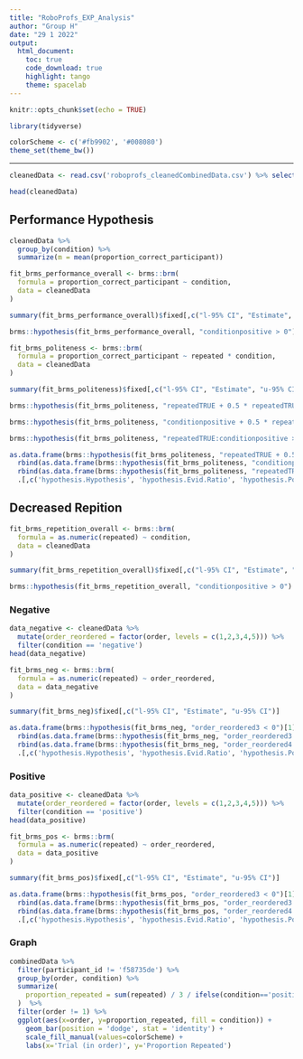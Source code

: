 ```yaml
---
title: "RoboProfs_EXP_Analysis"
author: "Group H"
date: "29 1 2022"
output: 
  html_document:
    toc: true
    code_download: true
    highlight: tango
    theme: spacelab
---
```


```r
knitr::opts_chunk$set(echo = TRUE)
```

```r
library(tidyverse)

colorScheme <- c('#fb9902', '#008080')
theme_set(theme_bw())
```

---

```r
cleanedData <- read.csv('roboprofs_cleanedCombinedData.csv') %>% select(-1)
```

```r
head(cleanedData)
```



## Performance Hypothesis

```r
cleanedData %>% 
  group_by(condition) %>% 
  summarize(m = mean(proportion_correct_participant))
```

```r
fit_brms_performance_overall <- brms::brm(
  formula = proportion_correct_participant ~ condition,
  data = cleanedData
)
```

```r
summary(fit_brms_performance_overall)$fixed[,c("l-95% CI", "Estimate", "u-95% CI")]
```


```r
brms::hypothesis(fit_brms_performance_overall, "conditionpositive > 0")
```


```r
fit_brms_politeness <- brms::brm(
  formula = proportion_correct_participant ~ repeated * condition,
  data = cleanedData
)
```

```r
summary(fit_brms_politeness)$fixed[,c("l-95% CI", "Estimate", "u-95% CI")]
```


```r
brms::hypothesis(fit_brms_politeness, "repeatedTRUE + 0.5 * repeatedTRUE:conditionpositive < 0")
```

```r
brms::hypothesis(fit_brms_politeness, "conditionpositive + 0.5 * repeatedTRUE:conditionpositive < 0")
```

```r
brms::hypothesis(fit_brms_politeness, "repeatedTRUE:conditionpositive > 0")
```

```r
as.data.frame(brms::hypothesis(fit_brms_politeness, "repeatedTRUE + 0.5 * repeatedTRUE:conditionpositive < 0")[1]) %>% 
  rbind(as.data.frame(brms::hypothesis(fit_brms_politeness, "conditionpositive + 0.5 * repeatedTRUE:conditionpositive < 0")[1])) %>% 
  rbind(as.data.frame(brms::hypothesis(fit_brms_politeness, "repeatedTRUE:conditionpositive > 0")[1])) %>% 
  .[,c('hypothesis.Hypothesis', 'hypothesis.Evid.Ratio', 'hypothesis.Post.Prob', 'hypothesis.Star')]
```

## Decreased Repition

```r
fit_brms_repetition_overall <- brms::brm(
  formula = as.numeric(repeated) ~ condition,
  data = cleanedData
)
```

```r
summary(fit_brms_repetition_overall)$fixed[,c("l-95% CI", "Estimate", "u-95% CI")]
```

```r
brms::hypothesis(fit_brms_repetition_overall, "conditionpositive > 0")
```




### Negative
```r
data_negative <- cleanedData %>% 
  mutate(order_reordered = factor(order, levels = c(1,2,3,4,5))) %>% 
  filter(condition == 'negative')
head(data_negative)
```

```r
fit_brms_neg <- brms::brm(
  formula = as.numeric(repeated) ~ order_reordered,
  data = data_negative
)
```

```r
summary(fit_brms_neg)$fixed[,c("l-95% CI", "Estimate", "u-95% CI")]
```

```r
as.data.frame(brms::hypothesis(fit_brms_neg, "order_reordered3 < 0")[1]) %>% 
  rbind(as.data.frame(brms::hypothesis(fit_brms_neg, "order_reordered3 > order_reordered4")[1])) %>% 
  rbind(as.data.frame(brms::hypothesis(fit_brms_neg, "order_reordered4 > order_reordered5")[1])) %>% 
  .[,c('hypothesis.Hypothesis', 'hypothesis.Evid.Ratio', 'hypothesis.Post.Prob', 'hypothesis.Star')]
```

### Positive
```r
data_positive <- cleanedData %>% 
  mutate(order_reordered = factor(order, levels = c(1,2,3,4,5))) %>% 
  filter(condition == 'positive')
head(data_positive)
```

```r
fit_brms_pos <- brms::brm(
  formula = as.numeric(repeated) ~ order_reordered,
  data = data_positive
)
```

```r
summary(fit_brms_pos)$fixed[,c("l-95% CI", "Estimate", "u-95% CI")]
```

```r
as.data.frame(brms::hypothesis(fit_brms_pos, "order_reordered3 < 0")[1]) %>% 
  rbind(as.data.frame(brms::hypothesis(fit_brms_pos, "order_reordered3 > order_reordered4")[1])) %>% 
  rbind(as.data.frame(brms::hypothesis(fit_brms_pos, "order_reordered4 > order_reordered5")[1])) %>% 
  .[,c('hypothesis.Hypothesis', 'hypothesis.Evid.Ratio', 'hypothesis.Post.Prob', 'hypothesis.Star')]
```

### Graph
```r
combinedData %>% 
  filter(participant_id != 'f58735de') %>% 
  group_by(order, condition) %>%
  summarize(
    proportion_repeated = sum(repeated) / 3 / ifelse(condition=='positive', 9, 10)
  )  %>%
  filter(order != 1) %>% 
  ggplot(aes(x=order, y=proportion_repeated, fill = condition)) +
    geom_bar(position = 'dodge', stat = 'identity') +
    scale_fill_manual(values=colorScheme) +
    labs(x='Trial (in order)', y='Proportion Repeated')
```


